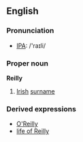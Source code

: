 ==English==
=== Pronunciation ===
*[[IPA]]: /'raɪli/
===Proper noun===
'''Reilly'''
# [[Irish]] [[surname]]
===Derived expressions===
*[[O'Reilly]]
*[[life of Reilly]]